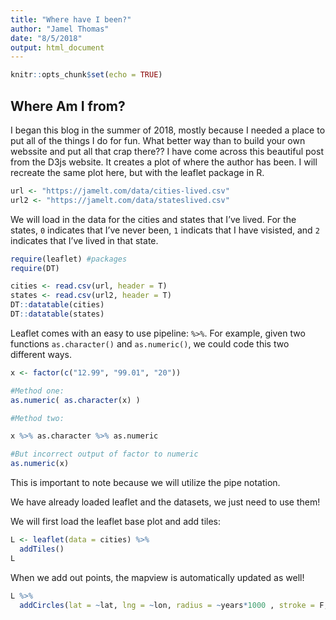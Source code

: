 ```yaml
---
title: "Where have I been?"
author: "Jamel Thomas"
date: "8/5/2018"
output: html_document
---
```


```r
knitr::opts_chunk$set(echo = TRUE)
```

## Where Am I from?

I began this blog in the summer of 2018, mostly because I needed a place to put all of the things I do for fun. What better way than to build your own webssite and put all that crap there?? I have come across this beautiful post from the D3js website. It creates a plot of where the author has been. I will recreate the same plot here, but with the leaflet package in R. 


```r
url <- "https://jamelt.com/data/cities-lived.csv"
url2 <- "https://jamelt.com/data/stateslived.csv"

```

We will load in the data for the cities and states that I've lived. For the states, `0` indicates that I've never been, `1` indicats that I have visisted, and `2` indicates that I've lived in that state.

```r
require(leaflet) #packages
require(DT)

cities <- read.csv(url, header = T)
states <- read.csv(url2, header = T)
DT::datatable(cities)
DT::datatable(states)
```

Leaflet comes with an easy to use pipeline: `%>%`. For example, given two functions `as.character()` and `as.numeric()`, we could code this two different ways. 

```r
x <- factor(c("12.99", "99.01", "20"))

#Method one:
as.numeric( as.character(x) )

#Method two:

x %>% as.character %>% as.numeric

#But incorrect output of factor to numeric
as.numeric(x)
```

This is important to note because we will utilize the pipe notation. 

We have already loaded leaflet and the datasets, we just need to use them!

We will first load the leaflet base plot and add tiles:
```r
L <- leaflet(data = cities) %>% 
  addTiles()
L
```

When we add out points, the mapview is automatically updated as well!

```r
L %>%
  addCircles(lat = ~lat, lng = ~lon, radius = ~years*1000 , stroke = F, fillOpacity = 1)
```
